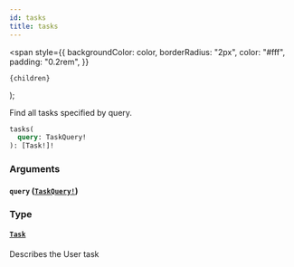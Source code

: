 ```yaml
---
id: tasks
title: tasks
---
```


  <span
    style={{
      backgroundColor: color,
      borderRadius: "2px",
      color: "#fff",
      padding: "0.2rem",
    }}
  >
    {children}
  </span>
);

Find all tasks specified by query.

```graphql
tasks(
  query: TaskQuery!
): [Task!]!

```

### Arguments

#### `query` ([`TaskQuery!`](/reference/tasklist-api/inputs/task-query.mdx))

### Type

#### [`Task`](/reference/tasklist-api/objects/task.mdx)

Describes the User task
